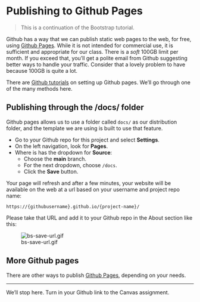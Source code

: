 # Publishing to Github Pages

> This is a continuation of the Bootstrap tutorial.

Github has a way that we can publish static web pages to the web, for free, using [Github Pages](https://pages.github.com/). While it is not intended for commercial use, it is sufficient and appropriate for our class. There is a _soft_ 100GB limit per month. If you exceed that, you'll get a polite email from Github suggesting better ways to handle your traffic. Consider that a lovely problem to have because 100GB is quite a lot.

There are [Github tutorials](https://docs.github.com/en/github/working-with-github-pages/configuring-a-publishing-source-for-your-github-pages-site) on setting up Github pages. We'll go through one of the many methods here.

## Publishing through the /docs/ folder

Github pages allows us to use a folder called `docs/` as our distribution folder, and the template we are using is built to use that feature.

- Go to your Github repo for this project and select **Settings**.
- On the left navigation, look for **Pages**.
- Where is has the dropdown for **Source**:
  - Choose the **main** branch.
  - For the next dropdown, choose `/docs`.
  - Click the **Save** button.

Your page will refresh and after a few minutes, your website will be available on the web at a url based on your username and project repo name:

`https://{githubusername}.github.io/{project-name}/`

Please take that URL and add it to your Github repo in the About section like this:

![bs-save-url.gif](images/bs-save-url.gif)

## More Github pages

There are other ways to publish [Github Pages](https://docs.github.com/en/github/working-with-github-pages/about-github-pages), depending on your needs.

---

We'll stop here. Turn in your Github link to the Canvas assignment.
